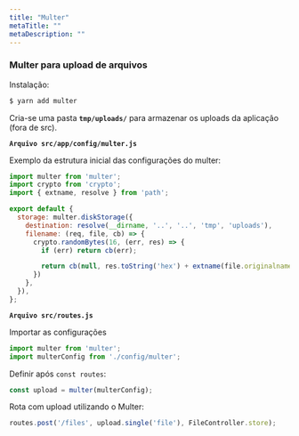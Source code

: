 ```yaml
---
title: "Multer"
metaTitle: ""
metaDescription: ""
---
```


### Multer para upload de arquivos

Instalação:

```bash
$ yarn add multer
```

Cria-se uma pasta **`tmp/uploads/`** para armazenar os uploads da aplicação (fora de src).

**`Arquivo src/app/config/multer.js`**

Exemplo da estrutura inicial das configurações do multer:

```js
import multer from 'multer';
import crypto from 'crypto';
import { extname, resolve } from 'path';

export default {
  storage: multer.diskStorage({
    destination: resolve(__dirname, '..', '..', 'tmp', 'uploads'),
    filename: (req, file, cb) => {
      crypto.randomBytes(16, (err, res) => {
        if (err) return cb(err);

        return cb(null, res.toString('hex') + extname(file.originalname));
      })
    },
  }),
};
```

**`Arquivo src/routes.js`**

Importar as configurações
```js
import multer from 'multer';
import multerConfig from './config/multer';
```

Definir após `const routes`:

```js
const upload = multer(multerConfig);
```

Rota com upload utilizando o Multer:

```js
routes.post('/files', upload.single('file'), FileController.store);
```

